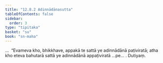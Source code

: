 ```yaml
---
title: "12.8.2 Adinnādānasutta"
tableOfContents: false
sidebar:
  order: 3
type: "tipitaka"
basket: "su"
book: "sn-maha"
---
```



<DynamicBreadcrumb />

<Division number="1142" book="sn-maha" bookNo="14" page="407">

<Paragraph number="2461" book="sn-maha">
…  “Evameva kho, bhikkhave, appakā te sattā ye adinnādānā paṭiviratā; atha kho eteva bahutarā sattā ye adinnādānā appaṭiviratā …pe… .

</Paragraph>
</Division>

<Paragraph number="2462" type="center" book="sn-maha">
Dutiyaṃ.
</Paragraph>